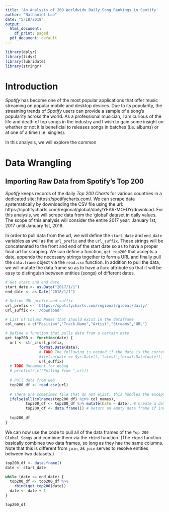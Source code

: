 ```yaml
---
title: 'An Analysis of 200 Worldwide Daily Song Rankings in Spotify'
author: "Nathaniel Lao"
date: "5/18/2018"
output:
  html_document:
    df_print: paged
  pdf_document: default
---
```


```r
library(dplyr)
library(tidyr)
library(lubridate)
library(stringr)
```

# Introduction

_Spotify_ has become one of the most popular applications that offer music streaming on popular mobile and desktop devices. Due to its popularity, the streaming trends of _Spotify_ users can provide a sample of a song's popularity across the world. As a professional musician, I am curious of the life and death of top songs in the industry and I wish to gain some insight on whether or not it is beneficial to releases songs in batches (i.e. albums) or at one of a time (i.e. singles).

In this analysis, we will explore the common <!--- BLAH BLAH --->


# Data Wrangling

## Importing Raw Data from Spotify's Top 200

_Spotify_ keeps records of the daily _Top 200 Charts_ for various countries in a dedicated site: https://spotifycharts.com/. We can scrape data systematically by downloading the CSV file using the url: https://spotifycharts.com/regional/global/daily/YEAR-MO-DY/download. For this analysis, we will scrape data from the 'global' dataset in daily values. The scope of this analysis will consider the entire 2017 year: January 1st, 2017 until January 1st, 2018.

In order to pull data from the url, we will define the `start_date` and `end_date` variables as well as the `url_prefix` and the `url_suffix`. These strings will be concatenated to the front and end of the start date so as to have a proper final url for scraping. We can define a function, `get_top200` that accepts a date, appends the necessary strings together to form a URL and finally pull the `data.frame` object via the `read.csv` function. In addition to pull the data, we will mutate the data frame so as to have a `Date` attribute so that it will be easy to distinguish between entities (songs) of different dates.

```r
# Get start and end date
start_date <- as.Date("2017/1/1")
end_date <- as.Date("2018/1/1")

# Define URL prefix and suffix
url_prefix <- 'https://spotifycharts.com/regional/global/daily/'
url_suffix <- '/download'

# List of Column Names that should exist in the dataframe
col_names = c("Position","Track.Name","Artist","Streams","URL")

# Define a function that pulls data from a certain date
get_top200 <- function(date) {
  url <- str_c(url_prefix,
               format.Date(date),
               # TODO The following is needed if the date is the current date
               #ifelse(date == Sys.Date(),'latest',format.Date(date)),
               url_suffix)
  # TODO Uncomment for debug
  # print(str_c("Pulling from ",url))
  
  # Pull data from web
  top200_df <- read.csv(url)
  
  # There are sometimes file that do not exist, this handles the exception
  ifelse(all(colnames(top200_df) %in% col_names),
         top200_df <- top200_df %>% mutate(Date = date), # Create a date attribute
         top200_df <- data.frame()) # Return an empty data frame if invalid
  
  top200_df
}
```

We can now use the code to pull all of the data frames of the `Top 200 Global Songs` and combine them via the `rbind` function. (The `rbind` function basically combines two data frames, so long as they hae the same columns. Note that this is different from `join`, as `join` serves to resolve entities between two datasets.)

```r
top200_df <- data.frame()
date <- start_date

while (date <= end_date) {
  top200_df <- top200_df %>%
    rbind(get_top200(date))
  date <- date + 1
}
```

```r
top200_df
```


